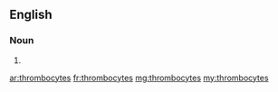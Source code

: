 ==English==

===Noun===
{{head|en}}

# {{plural of|thrombocyte}}

[[ar:thrombocytes]]
[[fr:thrombocytes]]
[[mg:thrombocytes]]
[[my:thrombocytes]]
